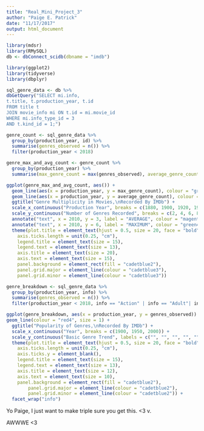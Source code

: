 ```yaml
---
title: "Real_Mini_Project_3"
author: "Paige E. Patrick"
date: "11/17/2017"
output: html_document
---
```


```r
library(mdsr)
library(RMySQL)
db <- dbConnect_scidb(dbname = "imdb")
```

```r
library(ggplot2)
library(tidyverse)
library(dbplyr)
```

```r
sql_genre_data <- db %>%
dbGetQuery("SELECT mi.info, 
t.title, t.production_year, t.id
FROM title t
JOIN movie_info mi ON t.id = mi.movie_id
WHERE mi.info_type_id = 3
AND t.kind_id = 1;")
```

```r
genre_count <- sql_genre_data %>%
  group_by(production_year, id) %>%
  summarise(genres_observed = n()) %>%
  filter(production_year < 2018)
```

```r
genre_max_and_avg_count <- genre_count %>%
  group_by(production_year) %>%
  summarise(max_genre_count = max(genres_observed), average_genre_count = mean(genres_observed))
```

```r
ggplot(genre_max_and_avg_count, aes()) + 
  geom_line(aes(x = production_year, y = max_genre_count), colour = "green4", size = 1.5) +
  geom_line(aes(x = production_year, y = average_genre_count), colour = "magenta4", size = 1.5) +
  ggtitle("Genre Multiplicity in Movies,\nRecorded By IMDb") +
  scale_x_continuous("Production Year", breaks = c(1880, 1900, 1920, 1940, 1960, 1980, 2000, 2020)) +
  scale_y_continuous("Number of Genres Recorded", breaks = c(2, 4, 6, 8, 10, 12, 14)) +
  annotate("text", x = 2010, y = 3, label = "AVERAGE", colour = "magenta4", size = 7, face = "bold") +
  annotate("text", x = 2010, y = 6, label = "MAXIMUM", colour = "green4", size = 7, face = "bold") +
  theme(plot.title = element_text(hjust = 0.5, size = 20, face = "bold"), 
    axis.ticks.length = unit(0.25, "cm"),
    legend.title = element_text(size = 15), 
    legend.text = element_text(size = 13),
    axis.title = element_text(size = 20),
    axis.text = element_text(size = 15),
    panel.background = element_rect(fill = "cadetblue2"),
    panel.grid.major = element_line(colour = "cadetblue3"),
    panel.grid.minor = element_line(colour = "cadetblue3"))
```

```r
genre_breakdown <- sql_genre_data %>%
  group_by(production_year, info) %>%
  summarise(genres_observed = n()) %>%
  filter(production_year < 2018, info == "Action" | info == "Adult"| info == "Adventure" | info == "Animation" | info == "Biography" | info == "Comedy" | info == "Crime" | info == "Documentary" | info == "Drama" | info == "Family" | info == "Fantasy" | info == "Film-Noir" | info == "Game-Show" | info == "History" | info == "Horror" | info == "Music" | info == "Musical" | info == "Mystery" | info == "News" | info == "Reality-TV" | info == "Romance" | info == "Sci-Fi" | info == "Short" | info == "Sport" | info == "Talk-Show" | info == "Thriller" | info == "War" | info == "Western")
```

```r
ggplot(genre_breakdown, aes(x = production_year, y = genres_observed)) +
geom_line(colour = "red4", size = 1) +
  ggtitle("Popularity of Genres,\nRecorded By IMDb") +
  scale_x_continuous("Year", breaks = c(1900, 1950, 2000)) +
  scale_y_continuous("Basic Genre Trend", labels = c("", "", "", "", "")) + 
  theme(plot.title = element_text(hjust = 0.5, size = 20, face = "bold"), 
    axis.ticks.length = unit(0.25, "cm"),
    axis.ticks.y = element_blank(),
    legend.title = element_text(size = 15), 
    legend.text = element_text(size = 13),
    axis.title = element_text(size = 12),
    axis.text = element_text(size = 10),
    panel.background = element_rect(fill = "cadetblue2"),
        panel.grid.major = element_line(colour = "cadetblue2"),
        panel.grid.minor = element_line(colour = "cadetblue2")) +
  facet_wrap("info")
```

Yo Paige, I just want to make triple sure you get this. <3 v.

AWWWE <3


